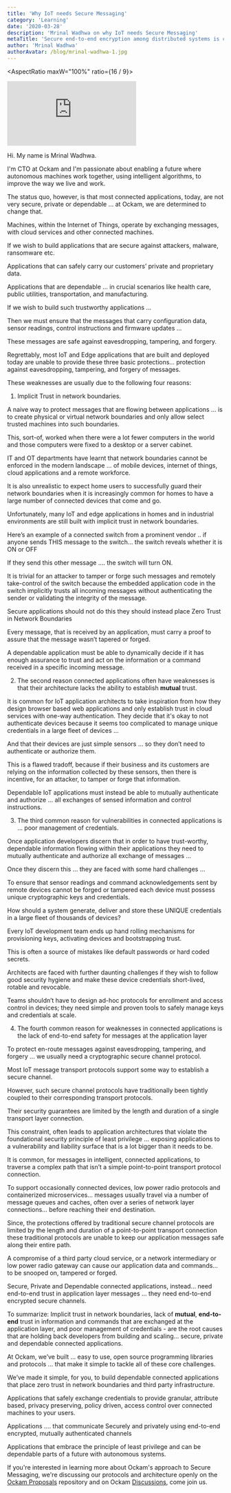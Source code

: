 ```yaml
---
title: 'Why IoT needs Secure Messaging'
category: 'Learning'
date: '2020-03-28'
description: 'Mrinal Wadhwa on why IoT needs Secure Messaging'
metaTitle: 'Secure end-to-end encryption among distributed systems is critical for a Trust Architecture.'
author: 'Mrinal Wadhwa'
authorAvatar: /blog/mrinal-wadhwa-1.jpg
---
```


<AspectRatio maxW="100%" ratio={16 / 9}>
  <iframe
    src="https://www.youtube.com/embed/_rwsHF9HrNg"
    title="YouTube video player"
    frameborder="0"
    allow="accelerometer; autoplay; clipboard-write; encrypted-media; gyroscope; picture-in-picture"
    allowFullScreen
  ></iframe>
</AspectRatio>

Hi. My name is Mrinal Wadhwa.

I'm CTO at Ockam and I'm passionate about enabling a future where autonomous machines work together,
using intelligent algorithms, to improve the way we live and work.

The status quo, however, is that most connected applications, today, are not very secure, private
or dependable ... at Ockam, we are determined to change that.

Machines, within the Internet of Things, operate by exchanging messages, with cloud services and
other connected machines.

If we wish to build applications that are secure against attackers, malware, ransomware etc.

Applications that can safely carry our customers’ private and proprietary data.

Applications that are dependable ... in crucial scenarios like health care, public utilities, transportation, and manufacturing.

If we wish to build such trustworthy applications …

Then we must ensure that the messages that carry configuration data, sensor readings, control
instructions and firmware updates ...

These messages are safe against eavesdropping, tampering, and forgery.

Regrettably, most IoT and Edge applications that are built and deployed today are unable to provide
these three basic protections… protection against eavesdropping, tampering, and forgery of messages.

These weaknesses are usually due to the following four reasons:

1. Implicit Trust in network boundaries.

A naive way to protect messages that are flowing between applications … is to create physical or
virtual network boundaries and only allow select trusted machines into such boundaries.

This, sort-of, worked when there were a lot fewer computers in the world and those computers were
fixed to a desktop or a server cabinet.

IT and OT departments have learnt that network boundaries cannot be enforced in the modern
landscape … of mobile devices, internet of things, cloud applications and a remote workforce.

It is also unrealistic to expect home users to successfully guard their network boundaries when it
is increasingly common for homes to have a large number of connected devices that come and go.

Unfortunately, many IoT and edge applications in homes and in industrial environments are still
built with implicit trust in network boundaries.

Here’s an example of a connected switch from a prominent vendor .. if anyone sends THIS message to
the switch… the switch reveals whether it is ON or OFF

If they send this other message …. the switch will turn ON.

It is trivial for an attacker to tamper or forge such messages and remotely take-control of the
switch because the embedded application code in the switch implicitly trusts all incoming messages
without authenticating the sender or validating the integrity of the message.

Secure applications should not do this they should instead place Zero Trust in Network Boundaries

Every message, that is received by an application, must carry a proof to assure that the message
wasn’t tapered or forged.

A dependable application must be able to dynamically decide if it has enough assurance to trust
and act on the information or a command received in a specific incoming message.

2. The second reason connected applications often have weaknesses is that their architecture
   lacks the ability to establish **mutual** trust.

It is common for IoT application architects to take inspiration from how they design browser based
web applications and only establish trust in cloud services with one-way authentication. They
decide that it's okay to not authenticate devices because it seems too complicated to manage unique
credentials in a large fleet of devices …

And that their devices are just simple sensors … so they don’t need to authenticate or authorize them.

This is a flawed tradoff, because if their business and its customers are relying on the information
collected by these sensors, then there is incentive, for an attacker, to tamper or forge that information.

Dependable IoT applications must instead be able to mutually authenticate and authorize … all
exchanges of sensed information and control instructions.

3. The third common reason for vulnerabilities in connected applications is … poor management of
   credentials.

Once application developers discern that in order to have trust-worthy,
dependable information flowing within their applications they need to mutually authenticate and
authorize all exchange of messages …

Once they discern this … they are faced with some hard challenges …

To ensure that sensor readings and command acknowledgements sent by remote devices cannot be
forged or tampered each device must possess unique cryptographic keys and credentials.

How should a system generate, deliver and store these UNIQUE credentials in a large fleet of
thousands of devices?

Every IoT development team ends up hand rolling mechanisms for provisioning keys, activating
devices and bootstrapping trust.

This is often a source of mistakes like default passwords or hard coded secrets.

Architects are faced with further daunting challenges if they wish to follow good security hygiene
and make these device credentials short-lived, rotable and revocable.

Teams shouldn’t have to design ad-hoc protocols for enrollment and access control in devices; they
need simple and proven tools to safely manage keys and credentials at scale.

4. The fourth common reason for weaknesses in connected applications is the lack of end-to-end
   safety for messages at the application layer

To protect en-route messages against eavesdropping, tampering, and forgery … we usually need a
cryptographic secure channel protocol.

Most IoT message transport protocols support some way to establish a secure channel.

However, such secure channel protocols have traditionally been tightly coupled to their
corresponding transport protocols.

Their security guarantees are limited by the length and duration of a single transport layer connection.

This constraint, often leads to application architectures that violate the foundational security
principle of least privilege ... exposing applications to a vulnerability and liability surface that
is a lot bigger than it needs to be.

It is common, for messages in intelligent, connected applications, to traverse a complex path that
isn’t a simple point-to-point transport protocol connection.

To support occasionally connected devices, low power radio protocols and
containerized microservices... messages usually travel via a number of message queues and caches,
often over a series of network layer connections… before reaching their end destination.

Since, the protections offered by traditional secure channel protocols are limited by the length
and duration of a point-to-point transport connection these traditional protocols are unable to keep
our application messages safe along their entire path.

A compromise of a third party cloud service, or a network intermediary or low power radio gateway
can cause our application data and commands… to be snooped on, tampered or forged.

Secure, Private and Dependable connected applications, instead… need end-to-end trust in application
layer messages … they need end-to-end encrypted secure channels.

To summarize:
Implicit trust in network boundaries, lack of **mutual**, **end-to-end** trust in information and
commands that are exchanged at the application layer, and poor management of credentials - are the
root causes that are holding back developers from building and scaling... secure, private and
dependable connected applications.

At Ockam, we’ve built … easy to use, open source programming libraries and protocols … that make it
simple to tackle all of these core challenges.

We’ve made it simple, for you, to build dependable connected applications that place zero trust in
network boundaries and third party infrastructure.

Applications that safely exchange credentials to provide granular, attribute based, privacy
preserving, policy driven, access control over connected machines to your users.

Applications .... that communicate Securely and privately using end-to-end encrypted, mutually
authenticated channels

Applications that embrace the principle of least privilege and can be dependable parts of a
future with autonomous systems.

If you're interested in learning more about Ockam's approach to Secure Messaging, we're discussing our protocols
and architecture openly on the [Ockam Proposals](https://github.com/ockam-network/) repository and on Ockam
[Discussions](https://github.com/ockam-network/ockam/discussions), come join us.
